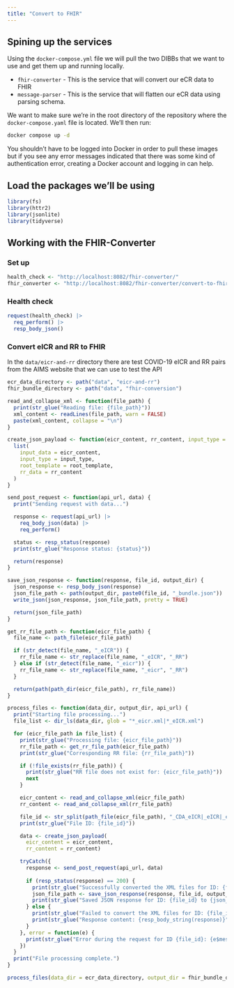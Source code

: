 ```yaml
---
title: "Convert to FHIR"
---
```


## Spining up the services

Using the `docker-compose.yml` file we will pull the two DIBBs that we want to use and get them up and running locally.

* `fhir-converter` - This is the service that will convert our eCR data to FHIR
* `message-parser` - This is the service that will flatten our eCR data using parsing schema.

We want to make sure we're in the root directory of the repository where the `docker-compose.yaml` file is located. We'll then run:

```bash
docker compose up -d
```

::: {.callout-note}
You shouldn't have to be logged into Docker in order to pull these images but if you see any error messages indicated that there was some kind of authentication error, creating a Docker account and logging in can help.
:::

## Load the packages we'll be using

```r
library(fs)
library(httr2)
library(jsonlite)
library(tidyverse)
```

## Working with the FHIR-Converter

### Set up

```r
health_check <- "http://localhost:8082/fhir-converter/"
fhir_converter <- "http://localhost:8082/fhir-converter/convert-to-fhir"
```

### Health check

```r
request(health_check) |>
  req_perform() |>
  resp_body_json()
```

### Convert eICR and RR to FHIR

In the `data/eicr-and-rr` directory there are test COVID-19 eICR and RR pairs from the AIMS website that we can use to test the API

```r
ecr_data_directory <- path("data", "eicr-and-rr")
fhir_bundle_directory <- path("data", "fhir-conversion")

read_and_collapse_xml <- function(file_path) {
  print(str_glue("Reading file: {file_path}"))
  xml_content <- readLines(file_path, warn = FALSE)
  paste(xml_content, collapse = "\n")
}

create_json_payload <- function(eicr_content, rr_content, input_type = "ecr", root_template = "EICR") {
  list(
    input_data = eicr_content,
    input_type = input_type,
    root_template = root_template,
    rr_data = rr_content
  )
}

send_post_request <- function(api_url, data) {
  print("Sending request with data...")

  response <- request(api_url) |>
    req_body_json(data) |>
    req_perform()

  status <- resp_status(response)
  print(str_glue("Response status: {status}"))

  return(response)
}

save_json_response <- function(response, file_id, output_dir) {
  json_response <- resp_body_json(response)
  json_file_path <- path(output_dir, paste0(file_id, "_bundle.json"))
  write_json(json_response, json_file_path, pretty = TRUE)

  return(json_file_path)
}

get_rr_file_path <- function(eicr_file_path) {
  file_name <- path_file(eicr_file_path)

  if (str_detect(file_name, "_eICR")) {
    rr_file_name <- str_replace(file_name, "_eICR", "_RR")
  } else if (str_detect(file_name, "_eicr")) {
    rr_file_name <- str_replace(file_name, "_eicr", "_RR")
  }

  return(path(path_dir(eicr_file_path), rr_file_name))
}

process_files <- function(data_dir, output_dir, api_url) {
  print("Starting file processing...")
  file_list <- dir_ls(data_dir, glob = "*_eicr.xml|*_eICR.xml")

  for (eicr_file_path in file_list) {
    print(str_glue("Processing file: {eicr_file_path}"))
    rr_file_path <- get_rr_file_path(eicr_file_path)
    print(str_glue("Corresponding RR file: {rr_file_path}"))

    if (!file_exists(rr_file_path)) {
      print(str_glue("RR file does not exist for: {eicr_file_path}"))
      next
    }

    eicr_content <- read_and_collapse_xml(eicr_file_path)
    rr_content <- read_and_collapse_xml(rr_file_path)

    file_id <- str_split(path_file(eicr_file_path), "_CDA_eICR|_eICR|_eicr")[[1]][[1]]
    print(str_glue("File ID: {file_id}"))

    data <- create_json_payload(
      eicr_content = eicr_content, 
      rr_content = rr_content)

    tryCatch({
      response <- send_post_request(api_url, data)
      
      if (resp_status(response) == 200) {
        print(str_glue("Successfully converted the XML files for ID: {file_id}"))
        json_file_path <- save_json_response(response, file_id, output_dir)
        print(str_glue("Saved JSON response for ID: {file_id} to {json_file_path}"))
      } else {
        print(str_glue("Failed to convert the XML files for ID: {file_id}\nStatus code: {resp_status(response)}"))
        print(str_glue("Response content: {resp_body_string(response)}"))
      }
    }, error = function(e) {
      print(str_glue("Error during the request for ID {file_id}: {e$message}"))
    })
  }
  print("File processing complete.")
}
```

```r
process_files(data_dir = ecr_data_directory, output_dir = fhir_bundle_directory, api_url = fhir_converter)
```
